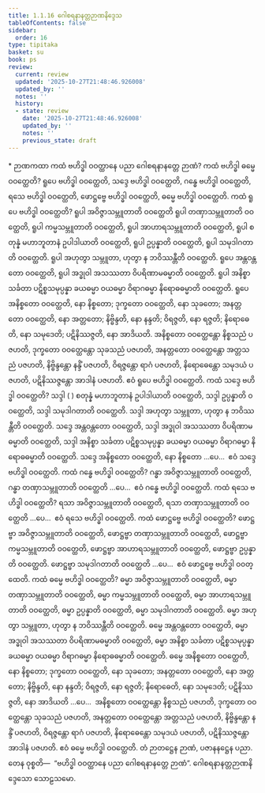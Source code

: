 ```yaml
---
title: 1.1.16 ဂေါစရနာနတ္တဉာဏနိဒ္ဒေသ
tableOfContents: false
sidebar:
  order: 16
type: tipitaka
basket: su
book: ps
review:
  current: review
  updated: '2025-10-27T21:48:46.926008'
  updated_by: ''
  notes: ''
  history:
  - state: review
    date: '2025-10-27T21:48:46.926008'
    updated_by: ''
    notes: ''
    previous_state: draft
---
```



<ReviewStatus review={frontmatter.review} showDetails={true} />

<HypothesisAnnotation frontmatter={frontmatter} />

<DynamicBreadcrumb />

<Paragraph type="center" book="ps">
* ဉာဏကထာ
</Paragraph>


<Division number="67" book="ps" e="ch" v="26" p="4">

<Paragraph number="484" book="ps">
ကထံ ဗဟိဒ္ဓါ ဝဝတ္ထာနေ ပညာ ဂေါစရနာနတ္တေ ဉာဏံ? ကထံ ဗဟိဒ္ဓါ ဓမ္မေ ဝဝတ္ထေတိ? ရူပေ ဗဟိဒ္ဓါ ဝဝတ္ထေတိ, သဒ္ဒေ ဗဟိဒ္ဓါ ဝဝတ္ထေတိ, ဂန္ဓေ ဗဟိဒ္ဓါ ဝဝတ္ထေတိ, ရသေ ဗဟိဒ္ဓါ ဝဝတ္ထေတိ, ဖောဋ္ဌဗ္ဗေ ဗဟိဒ္ဓါ ဝဝတ္ထေတိ, ဓမ္မေ ဗဟိဒ္ဓါ ဝဝတ္ထေတိ.
</Paragraph>

<Paragraph number="485" book="ps">
ကထံ ရူပေ ဗဟိဒ္ဓါ ဝဝတ္ထေတိ? ရူပါ အဝိဇ္ဇာသမ္ဘူတာတိ ဝဝတ္ထေတိ ရူပါ တဏှာသမ္ဘူတာတိ ဝဝတ္ထေတိ, ရူပါ ကမ္မသမ္ဘူတာတိ ဝဝတ္ထေတိ, ရူပါ အာဟာရသမ္ဘူတာတိ ဝဝတ္ထေတိ, ရူပါ စတုန္နံ မဟာဘူတာနံ ဥပါဒါယာတိ ဝဝတ္ထေတိ, ရူပါ ဥပ္ပန္နာတိ ဝဝတ္ထေတိ, ရူပါ သမုဒါဂတာတိ ဝဝတ္ထေတိ. ရူပါ အဟုတွာ သမ္ဘူတာ, ဟုတွာ န ဘဝိဿန္တီတိ ဝဝတ္ထေတိ. ရူပေ အန္တဝန္တတော ဝဝတ္ထေတိ, ရူပါ အဒ္ဓုဝါ အသဿတာ ဝိပရိဏာမဓမ္မာတိ ဝဝတ္ထေတိ. ရူပါ အနိစ္စာ သင်္ခတာ ပဋိစ္စသမုပ္ပန္နာ ခယဓမ္မာ ဝယဓမ္မာ ဝိရာဂဓမ္မာ နိရောဓဓမ္မာတိ ဝဝတ္ထေတိ. ရူပေ အနိစ္စတော ဝဝတ္ထေတိ, နော နိစ္စတော; ဒုက္ခတော ဝဝတ္ထေတိ, နော သုခတော; အနတ္တတော ဝဝတ္ထေတိ, နော အတ္တတော; နိဗ္ဗိန္ဒတိ, နော နန္ဒတိ; ဝိရဇ္ဇတိ, နော ရဇ္ဇတိ; နိရောဓေတိ, နော သမုဒေတိ; ပဋိနိဿဇ္ဇတိ, နော အာဒိယတိ. အနိစ္စတော ဝဝတ္ထေန္တော နိစ္စသညံ ပဇဟတိ, ဒုက္ခတော ဝဝတ္ထေန္တော သုခသညံ ပဇဟတိ, အနတ္တတော ဝဝတ္ထေန္တော အတ္တသညံ ပဇဟတိ, နိဗ္ဗိန္ဒန္တော နန္ဒိံ ပဇဟတိ, ဝိရဇ္ဇန္တော ရာဂံ ပဇဟတိ, နိရောဓေန္တော သမုဒယံ ပဇဟတိ, ပဋိနိဿဇ္ဇန္တော အာဒါနံ ပဇဟတိ. ဧဝံ ရူပေ ဗဟိဒ္ဓါ ဝဝတ္ထေတိ.
</Paragraph>

<Paragraph number="486" book="ps">
ကထံ သဒ္ဒေ ဗဟိဒ္ဓါ ဝဝတ္ထေတိ? သဒ္ဒါ ( ) စတုန္နံ မဟာဘူတာနံ ဥပါဒါယာတိ ဝဝတ္ထေတိ, သဒ္ဒါ ဥပ္ပန္နာတိ ဝဝတ္ထေတိ, သဒ္ဒါ သမုဒါဂတာတိ ဝဝတ္ထေတိ. သဒ္ဒါ အဟုတွာ သမ္ဘူတာ, ဟုတွာ န ဘဝိဿန္တီတိ ဝဝတ္ထေတိ. သဒ္ဒေ အန္တဝန္တတော ဝဝတ္ထေတိ, သဒ္ဒါ အဒ္ဓုဝါ အသဿတာ ဝိပရိဏာမဓမ္မာတိ ဝဝတ္ထေတိ, သဒ္ဒါ အနိစ္စာ သင်္ခတာ ပဋိစ္စသမုပ္ပန္နာ ခယဓမ္မာ ဝယဓမ္မာ ဝိရာဂဓမ္မာ နိရောဓဓမ္မာတိ ဝဝတ္ထေတိ. သဒ္ဒေ အနိစ္စတော ဝဝတ္ထေတိ, နော နိစ္စတော …ပေ…  ဧဝံ သဒ္ဒေ ဗဟိဒ္ဓါ ဝဝတ္ထေတိ.
</Paragraph>

<Paragraph number="487" book="ps">
ကထံ ဂန္ဓေ ဗဟိဒ္ဓါ ဝဝတ္ထေတိ? ဂန္ဓာ အဝိဇ္ဇာသမ္ဘူတာတိ ဝဝတ္ထေတိ, ဂန္ဓာ တဏှာသမ္ဘူတာတိ ဝဝတ္ထေတိ …ပေ…  ဧဝံ ဂန္ဓေ ဗဟိဒ္ဓါ ဝဝတ္ထေတိ. ကထံ ရသေ ဗဟိဒ္ဓါ ဝဝတ္ထေတိ? ရသာ အဝိဇ္ဇာသမ္ဘူတာတိ ဝဝတ္ထေတိ, ရသာ တဏှာသမ္ဘူတာတိ ဝဝတ္ထေတိ …ပေ…  ဧဝံ ရသေ ဗဟိဒ္ဓါ ဝဝတ္ထေတိ.
</Paragraph>

<Paragraph number="488" book="ps">
ကထံ ဖောဋ္ဌဗ္ဗေ ဗဟိဒ္ဓါ ဝဝတ္ထေတိ? ဖောဋ္ဌဗ္ဗာ အဝိဇ္ဇာသမ္ဘူတာတိ ဝဝတ္ထေတိ, ဖောဋ္ဌဗ္ဗာ တဏှာသမ္ဘူတာတိ ဝဝတ္ထေတိ, ဖောဋ္ဌဗ္ဗာ ကမ္မသမ္ဘူတာတိ ဝဝတ္ထေတိ, ဖောဋ္ဌဗ္ဗာ အာဟာရသမ္ဘူတာတိ ဝဝတ္ထေတိ, ဖောဋ္ဌဗ္ဗာ ဥပ္ပန္နာတိ ဝဝတ္ထေတိ. ဖောဋ္ဌဗ္ဗာ သမုဒါဂတာတိ ဝဝတ္ထေတိ …ပေ…  ဧဝံ ဖောဋ္ဌဗ္ဗေ ဗဟိဒ္ဓါ ဝဝတ္ထေတိ.
</Paragraph>

<Paragraph number="489" book="ps">
ကထံ ဓမ္မေ ဗဟိဒ္ဓါ ဝဝတ္ထေတိ? ဓမ္မာ အဝိဇ္ဇာသမ္ဘူတာတိ ဝဝတ္ထေတိ, ဓမ္မာ တဏှာသမ္ဘူတာတိ ဝဝတ္ထေတိ, ဓမ္မာ ကမ္မသမ္ဘူတာတိ ဝဝတ္ထေတိ, ဓမ္မာ အာဟာရသမ္ဘူတာတိ ဝဝတ္ထေတိ, ဓမ္မာ ဥပ္ပန္နာတိ ဝဝတ္ထေတိ, ဓမ္မာ သမုဒါဂတာတိ ဝဝတ္ထေတိ. ဓမ္မာ အဟုတွာ သမ္ဘူတာ, ဟုတွာ န ဘဝိဿန္တီတိ ဝဝတ္ထေတိ. ဓမ္မေ အန္တဝန္တတော ဝဝတ္ထေတိ, ဓမ္မာ အဒ္ဓုဝါ အသဿတာ ဝိပရိဏာမဓမ္မာတိ ဝဝတ္ထေတိ, ဓမ္မာ အနိစ္စာ သင်္ခတာ ပဋိစ္စသမုပ္ပန္နာ ခယဓမ္မာ ဝယဓမ္မာ ဝိရာဂဓမ္မာ နိရောဓဓမ္မာတိ ဝဝတ္ထေတိ. ဓမ္မေ အနိစ္စတော ဝဝတ္ထေတိ, နော နိစ္စတော; ဒုက္ခတော ဝဝတ္ထေတိ, နော သုခတော; အနတ္တတော ဝဝတ္ထေတိ, နော အတ္တတော; နိဗ္ဗိန္ဒတိ, နော နန္ဒတိ; ဝိရဇ္ဇတိ, နော ရဇ္ဇတိ; နိရောဓေတိ, နော သမုဒေတိ; ပဋိနိဿဇ္ဇတိ, နော အာဒိယတိ …ပေ…  အနိစ္စတော ဝဝတ္ထေန္တော နိစ္စသညံ ပဇဟတိ, ဒုက္ခတော ဝဝတ္ထေန္တော သုခသညံ ပဇဟတိ, အနတ္တတော ဝဝတ္ထေန္တော အတ္တသညံ ပဇဟတိ, နိဗ္ဗိန္ဒန္တော နန္ဒိံ ပဇဟတိ, ဝိရဇ္ဇန္တော ရာဂံ ပဇဟတိ, နိရောဓေန္တော သမုဒယံ ပဇဟတိ, ပဋိနိဿဇ္ဇန္တော အာဒါနံ ပဇဟတိ. ဧဝံ ဓမ္မေ ဗဟိဒ္ဓါ ဝဝတ္ထေတိ. တံ ဉာတဋ္ဌေန ဉာဏံ, ပဇာနနဋ္ဌေန ပညာ. တေန ဝုစ္စတိ—  “ဗဟိဒ္ဓါ ဝဝတ္ထာနေ ပညာ ဂေါစရနာနတ္တေ ဉာဏံ”.

</Paragraph>
</Division>

<Paragraph number="490" type="center" book="ps">
ဂေါစရနာနတ္တဉာဏနိဒ္ဒေသော သောဠသမော.
</Paragraph>